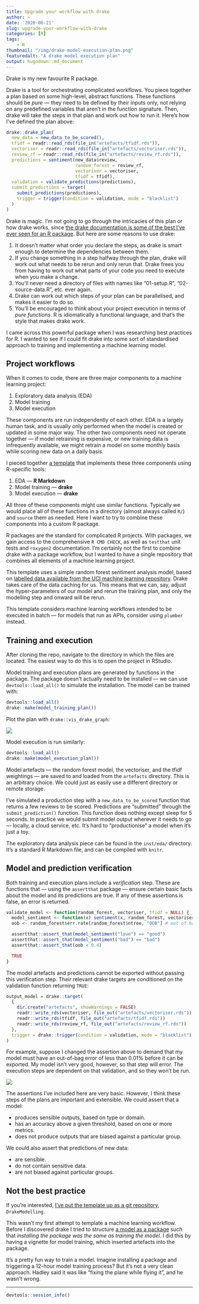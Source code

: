 ```yaml
---
title: Upgrade your workflow with drake
author: ~
date: '2020-06-21'
slug: upgrade-your-workflow-with-drake
categories: [R]
tags:
    - R
thumbnail: "/img/drake-model-execution-plan.png"
featuredalt: "A drake model execution plan"
output: hugodown::md_document
---
```


Drake is my new favourite R package.

Drake is a tool for orchestrating complicated workflows. You piece together a plan based on some high-level, abstract functions. These functions should be _pure_ --- they need to be defined by their inputs only, not relying on any predefined variables that aren't in the function signature. Then, drake will take the steps in that plan and work out how to run it. Here's how I've defined the plan above:

```r
drake::drake_plan(
  new_data = new_data_to_be_scored(),
  tfidf = readr::read_rds(file_in("artefacts/tfidf.rds")),
  vectoriser = readr::read_rds(file_in("artefacts/vectoriser.rds")),
  review_rf = readr::read_rds(file_in("artefacts/review_rf.rds")),
  predictions = sentiment(new_data$review,
                          random_forest = review_rf,
                          vectoriser = vectoriser,
                          tfidf = tfidf),
  validation = validate_predictions(predictions),
  submit_predictions = target(
    submit_predictions(predictions),
    trigger = trigger(condition = validation, mode = "blacklist")
  )
)
```

Drake is magic. I'm not going to go through the intricacies of this plan or how drake works, since [the drake documentation is some of the best I've ever seen for an R package](https://books.ropensci.org/drake/). But here are some reasons to use drake:

1) It doesn't matter what order you declare the steps, as drake is smart enough to determine the dependencies between them.
1) If you change something in a step halfway through the plan, drake will work out what needs to be rerun and only rerun that. Drake frees you from having to work out what parts of your code you need to execute when you make a change.
1) You'll never need a directory of files with names like "01-setup.R", "02-source-data.R", etc. ever again.
1) Drake can work out which steps of your plan can be parallelised, and makes it easier to do so.
1) You'll be encouraged to think about your project execution in terms of _pure functions_. R is idiomatically a functional language, and that's the style that makes drake work.

I came across this powerful package when I was researching best practices for R. I wanted to see if I could fit drake into some sort of standardised approach to training and implementing a machine learning model.

## Project workflows

When it comes to code, there are three major components to a machine learning project:

1) Exploratory data analysis (EDA)
2) Model training
3) Model execution

These components are run independently of each other. EDA is a largely human task, and is usually only performed when the model is created or updated in some major way. The other two components need not operate together --- if model retraining is expensive, or new training data is infrequently available, we might retrain a model on some monthly basis while scoring new data on a daily basis.

I pieced together [a template](https://github.com/mdneuzerling/DrakeModelling) that implements these three components using R-specific tools:

1) EDA --- **R Markdown**
2) Model training --- **drake**
3) Model execution --- **drake**

All three of these components might use similar functions. Typically we would place all of these functions in a directory (almost always called `R/`) and `source` them as needed. Here I want to try to combine these components into a custom R package.

R packages are the standard for complicated R projects. With packages, we gain access to the comprehensive `R CMD CHECK`, as well as `testthat` unit tests and `roxygen2` documentation. I'm certainly not the first to combine drake with a package workflow, but I wanted to have a single repository that combines all elements of a machine learning project.

This template uses a simple random forest sentiment analysis model, based on [labelled data available from the UCI machine learning repository](https://archive.ics.uci.edu/ml/datasets/Sentiment+Labelled+Sentences). Drake takes care of the data caching for us. This means that we can, say, adjust the hyper-parameters of our model and rerun the training plan, and only the modelling step and onward will be rerun.

This template considers machine learning workflows intended to be executed in batch --- for models that run as APIs, consider using `plumber` instead.

## Training and execution

After cloning the repo, navigate to the directory in which the files are located. The easiest way to do this is to open the project in RStudio.

Model training and execution plans are generated by functions in the package. The package doesn't actually need to be installed --- we can use `devtools::load_all()` to simulate the installation. The model can be trained with:

```r
devtools::load_all()
drake::make(model_training_plan())
```

Plot the plan with `drake::vis_drake_graph`:

![](drake-model-training-plan.png)

Model execution is run similarly:

```r
devtools::load_all()
drake::make(model_execution_plan())
```

Model artefacts --- the random forest model, the vectoriser, and the tfidf weightings --- are saved to and loaded from the `artefacts` directory. This is an arbitrary choice. We could just as easily use a different directory or remote storage.

I've simulated a production step with a `new_data_to_be_scored` function that returns a few reviews to be scored. Predictions are "submitted" through the `submit_prediction()` function. This function does nothing except sleep for 5 seconds. In practice we would submit model output wherever it needs to go --- locally, a cloud service, etc. It's hard to "productionise" a model when it's just a toy.

The exploratory data analysis piece can be found in the `inst/eda/` directory. It's a standard R Markdown file, and can be compiled with `knitr`.

## Model and prediction verification

Both training and execution plans include a _verification_ step. These are functions that --- using the `assertthat` package --- ensure certain basic facts about the model and its predictions are true. If any of these assertions is false, an error is returned.

```r
validate_model <- function(random_forest, vectoriser, tfidf = NULL) {
  model_sentiment <- function(x) sentiment(x, random_forest, vectoriser, tfidf)
  oob <- random_forest$err.rate[random_forest$ntree, "OOB"] # out of bag error

  assertthat::assert_that(model_sentiment("love") == "good")
  assertthat::assert_that(model_sentiment("bad") == "bad")
  assertthat::assert_that(oob < 0.4)

  TRUE
}
```

The model artefacts and predictions cannot be exported without passing this verification step. Their relevant drake targets are conditioned on the validation function returning `TRUE`:

```r
output_model = drake::target(
  {
    dir.create("artefacts", showWarnings = FALSE)
    readr::write_rds(vectoriser, file_out("artefacts/vectoriser.rds"))
    readr::write_rds(tfidf, file_out("artefacts/tfidf.rds"))
    readr::write_rds(review_rf, file_out("artefacts/review_rf.rds"))
  },
  trigger = drake::trigger(condition = validation, mode = "blacklist")
)
```

For example, suppose I changed the assertion above to demand that my model must have an out-of-bag error of less than 0.01% before it can be exported. My model isn't very good, however, so that step will error. The execution steps are dependent on that validation, and so they won't be run.

![](failed-validation.png)

The assertions I've included here are very basic. However, I think these steps of the plans are important and extensible. We could assert that a model:

* produces sensible outputs, based on type or domain.
* has an accuracy above a given threshold, based on one or more metrics.
* does not produce outputs that are biased against a particular group.

We could also assert that predictions of new data:

* are sensible.
* do not contain sensitive data.
* are not biased against particular groups.

## Not the best practice

If you're interested, [I've put the template up as a git repository](https://github.com/mdneuzerling/DrakeModelling), `DrakeModelling`.

This wasn't my first attempt to template a machine learning workflow. Before I discovered drake I tried to structure [a model as a package](https://github.com/mdneuzerling/ModelAsAPackage) such that _installing the package was the same as training the model_. I did this by having a vignette for model training, which inserted artefacts into the package.

It's a pretty fun way to train a model. Imagine installing a package and triggering a 12-hour model training process? But it's not a very clean approach. Hadley said it was like "fixing the plane while flying it", and he wasn't wrong.

***
```r
devtools::session_info()
```